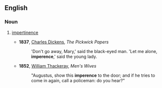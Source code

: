 ==English==

===Noun===
{{en-noun|~}}

# {{lb|en|colloquial|archaic}} [[impertinence]]
#* '''1837''', [[w:Charles Dickens|Charles Dickens]], ''The Pickwick Papers''
#*: 'Don't go away, Mary,' said the black-eyed man. 'Let me alone, '''imperence''',' said the young lady.
#* '''1852''', [[w:William Makepeace Thackeray|William Thackeray]], ''Men's Wives''
#*: "Augustus, show this '''imperence''' to the door; and if he tries to come in again, call a policeman: do you hear?"